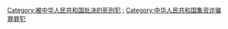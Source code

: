 [[Category:被中华人民共和国处决的死刑犯|Category:被中华人民共和国处决的死刑犯]]
[[Category:中华人民共和国已执行死刑集资诈骗案|:]]
[[Category:中华人民共和国集资诈骗罪罪犯|Category:中华人民共和国集资诈骗罪罪犯]]